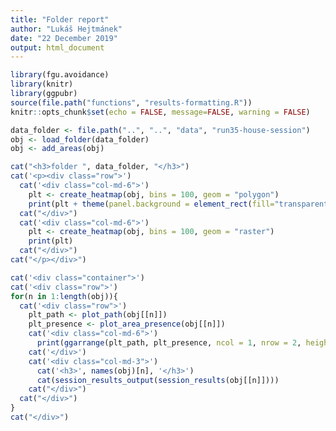 ```yaml
---
title: "Folder report"
author: "Lukáš Hejtmánek"
date: "22 December 2019"
output: html_document
---
```


```r
library(fgu.avoidance)
library(knitr)
library(ggpubr)
source(file.path("functions", "results-formatting.R"))
knitr::opts_chunk$set(echo = FALSE, message=FALSE, warning = FALSE)
```

```r
data_folder <- file.path("..", "..", "data", "run35-house-session")
obj <- load_folder(data_folder)
obj <- add_areas(obj)
```

```r
cat("<h3>folder ", data_folder, "</h3>")
cat('<p><div class="row">')
  cat('<div class="col-md-6">')
    plt <- create_heatmap(obj, bins = 100, geom = "polygon")
    print(plt + theme(panel.background = element_rect(fill="transparent")))
  cat("</div>")
  cat('<div class="col-md-6">')
    plt <- create_heatmap(obj, bins = 100, geom = "raster")
    print(plt)
  cat("</div>")
cat("</p></div>")
```

```r
cat('<div class="container">')
cat('<div class="row">')
for(n in 1:length(obj)){
  cat('<div class="row">')
    plt_path <- plot_path(obj[[n]])
    plt_presence <- plot_area_presence(obj[[n]])
    cat('<div class="col-md-6">')
      print(ggarrange(plt_path, plt_presence, ncol = 1, nrow = 2, heights = c(3,1)))
    cat('</div>')
    cat('<div class="col-md-3">')
      cat('<h3>', names(obj)[n], '</h3>')
      cat(session_results_output(session_results(obj[[n]])))
    cat("</div>")
  cat("</div>")
} 
cat("</div>")
```